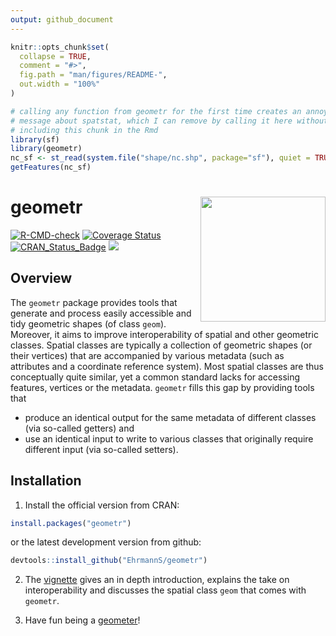 ```yaml
---
output: github_document
---
```


<!-- README.md is generated from README.Rmd. Please edit that file -->

```r
knitr::opts_chunk$set(
  collapse = TRUE,
  comment = "#>",
  fig.path = "man/figures/README-",
  out.width = "100%"
)

# calling any function from geometr for the first time creates an annoying
# message about spatstat, which I can remove by calling it here without
# including this chunk in the Rmd
library(sf)
library(geometr)
nc_sf <- st_read(system.file("shape/nc.shp", package="sf"), quiet = TRUE)
getFeatures(nc_sf)
```
# geometr <a href='https://ehrmanns.github.io/geometr/'><img src='man/figures/logo.svg' align="right" height="200" /></a>

<!-- badges: start -->
[![R-CMD-check](https://github.com/EhrmannS/geometr/workflows/R-CMD-check/badge.svg)](https://github.com/EhrmannS/geometr/actions)
[![Coverage
Status](https://codecov.io/gh/EhrmannS/geometr/branch/master/graph/badge.svg)](https://codecov.io/github/EhrmannS/geometr?branch=master)
[![CRAN\_Status\_Badge](http://www.r-pkg.org/badges/version/geometr)](https://cran.r-project.org/package=geometr)
[![](http://cranlogs.r-pkg.org/badges/grand-total/geometr)](https://cran.r-project.org/package=geometr)

<!-- badges: end -->


## Overview

The `geometr` package provides tools that generate and process easily accessible and tidy geometric shapes (of class `geom`). Moreover, it aims to improve interoperability of spatial and other geometric classes. Spatial
classes are typically a collection of geometric shapes (or their vertices) that are accompanied by various metadata (such as attributes and a coordinate reference system). Most spatial classes are thus conceptually quite similar, yet a common standard lacks for accessing features, vertices or the metadata. `geometr` fills this gap by
providing tools that

  - produce an identical output for the same metadata of different classes (via so-called getters) and
  - use an identical input to write to various classes that originally require different input (via so-called setters).

## Installation

1) Install the official version from CRAN:

```r
install.packages("geometr")
```

or the latest development version from github:

```r
devtools::install_github("EhrmannS/geometr")
```

2) The [vignette](https://ehrmanns.github.io/geometr/articles/geometr.html) gives an in depth introduction, explains the take on interoperability and discusses the spatial class `geom` that comes with `geometr`.

3) Have fun being a [geometer](https://en.wikipedia.org/wiki/List_of_geometers)\!

<!-- ## Examples -->

<!-- Create a `geom` -->

<!-- ```{r} -->
<!-- library(geometr) -->

<!-- # ... from other classes -->
<!-- library(sf) -->
<!-- nc_sf <- st_read(system.file("shape/nc.shp", package="sf"), quiet = TRUE) -->
<!-- nc_geom <- gc_geom(input = nc_sf) -->
<!-- ``` -->

<!-- Metadata of different classes can be extracted in interoperable quality (i.e. the same metadata in different objects/classes have the same names and the same arrangement). -->

<!-- ```{r} -->
<!-- getExtent(x = nc_geom) -->

<!-- getFeatures(x = nc_geom) -->
<!-- ``` -->

<!-- `geometr` only knows the feature types `point`, `line`, `polygon` and `grid` (a systematic lattice of points).  -->
<!-- In contrast to the simple features standard, there are no  *MULTI\** features.  -->
<!-- The way simple features have been implemented in R has the consequence that certain information can only be stored in a rather inefficient and cumbersome way.  -->
<!-- Think of a set of polygons that has individual attributes at the `POLYGON` level, but also attributes at the group (`MULTIPOLYGON`) level, i.e., where all polygons of that group have the same value of the respective attributes. -->
<!-- It is impossible to store this information in a single `sf` object, other than in a `POLYGON` that contains the respective attributes as duplicates (which may be very inefficient in large objects). -->

<!-- The backbone of a `geom` are three tables, one for points, one for features and one for groups of features, the latter two of which can be provided with ancillary information (attributes). -->
<!-- Each point is stored with a feature ID (`fid`) that relates it to a feature (and its attributes) and each feature is stored with a group ID (`gid`) that relates it to a group (and its attributes). -->
<!-- Eventually this results in a tidier data-structure with easier access than `Spatial*` or `sf` objects and with higher versatility. -->

<!-- ```{r} -->
<!-- # when using the group = TRUE argument, the attributes of MULTI*-feature are -->
<!-- # stored in the group attribute table of a geom -->
<!-- nc_geom <- gc_geom(input = nc_sf, group = TRUE) -->
<!-- currituck <- gt_filter(obj = nc_geom, gid == 4) -->

<!-- getFeatures(x = currituck) -->
<!-- getGroups(x = currituck) -->

<!-- # and new attributes can be set easily,  -->
<!-- newTable <- data.frame(fid = c(1:108),  -->
<!--                        attrib = rnorm(108)) -->
<!-- (nc_geom <- setFeatures(x = nc_geom, table = newTable)) -->
<!-- ``` -->

<!-- Moreover, a `geom` also allows to store raster information in the same data format. -->
<!-- A raster is a systematic lattice of points/pixels with one or more layers, where each pixel exists in each layer, possibly with different values, i.e., from different attributes. -->
<!-- The raster attribute table (RAT) is basically already the groups attribute table of a `geom`, where a group of pixels that have the same value are associated to attributes this class has in common. -->
<!-- In this case, however, the features (single pixels) don't have to be associated to a group ID, as their feature values are at the same time the group values. -->

<!-- ```{r} -->
<!-- str(gtGeoms$polygon, max.level = 2) -->

<!-- str(gtGeoms$grid$categorical, max.level = 2) -->
<!-- ``` -->


<!-- `geometr` comes with the `visualise` function, which makes nice-looking diagnostic spatial plots, that show explicit values whenever possible. -->
<!-- For example, it does not create artificial (\"nice\") bins for the x and y axis or the values values shown in the plot, but provides the range of values explicitly. -->
<!-- Moreover, you can easily set plot titles without much effort. -->

<!-- ```{r, fig.height=3} -->
<!-- visualise(`North Carolina` = nc_geom) -->
<!-- ``` -->

<!-- You can use quick options to scale plot parameters to the attributes of the `geom` to modify which aspects of and object should be shown in the plot, for example when scaling `fillcol` to `NWBIR74`. -->

<!-- ```{r, fig.height=3} -->
<!-- myAttr <- "NWBIR74" -->
<!-- visualise(!!paste0("NC - ", myAttr) := nc_geom, fillcol = !!myAttr) -->
<!-- ``` -->

<!-- The `@window` slot of modified `geom`s is by default automatically updated. -->

<!-- ```{r, fig.height=3.5} -->
<!-- visualise(`Currituck` = currituck, linecol = "fid") -->
<!-- ``` -->

<!-- Finally, cast a `geom` to another type simply by providing it in `anchor` of the respective type -->

<!-- ```{r, fig.height=3.5} -->
<!-- boundPoints <- gs_point(anchor = currituck) -->
<!-- visualise(`Currituck - boundary vertices`= boundPoints, linecol = "fid") -->
<!-- ``` -->
